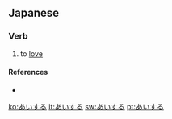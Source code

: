 ==Japanese==
===Verb===
{{ja-verb|h|type=3|rom=ai suru}}
# {{ja-def|愛する}} to [[love]]

====References====
* {{R:Kodansha}}

[[ko:あいする]]
[[it:あいする]]
[[sw:あいする]]
[[pt:あいする]]
